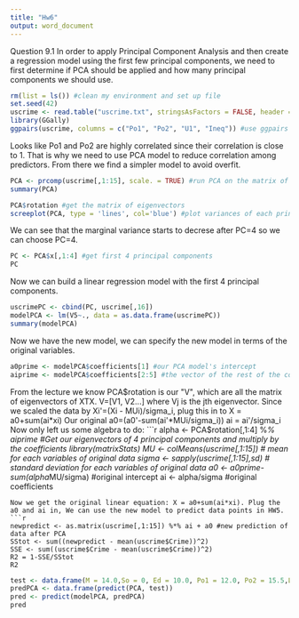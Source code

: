 ---
title: "Hw6"
output: word_document
---

Question 9.1
In order to apply Principal Component Analysis and then create a regression model using the first few principal components, we need to first determine if PCA should be applied and how many principal components we should use.
```{r}
rm(list = ls()) #clean my environment and set up file
set.seed(42)
uscrime <- read.table("uscrime.txt", stringsAsFactors = FALSE, header = TRUE) #use uscrime data from hw5
library(GGally)
ggpairs(uscrime, columns = c("Po1", "Po2", "U1", "Ineq")) #use ggpairs to see correlation between predictors
```
Looks like Po1 and Po2 are highly correlated since their correlation is close to 1. That is why we need to use PCA model to reduce correlation among predictors. From there we find a simpler model to avoid overfit.
```{r}
PCA <- prcomp(uscrime[,1:15], scale. = TRUE) #run PCA on the matrix of scaled predictors
summary(PCA)
```
```{r}
PCA$rotation #get the matrix of eigenvectors
screeplot(PCA, type = 'lines', col='blue') #plot variances of each principal component to help decide how many principal components to use
```
We can see that the marginal variance starts to decrese after PC=4 so we can choose PC=4.
```{r}
PC <- PCA$x[,1:4] #get first 4 principal components
PC
```
Now we can build a linear regression model with the first 4 principal components.
```{r}
uscrimePC <- cbind(PC, uscrime[,16]) 
modelPCA <- lm(V5~., data = as.data.frame(uscrimePC))
summary(modelPCA)
```
Now we have the new model, we can specify the new model in terms of the original variables.
```{r}
a0prime <- modelPCA$coefficients[1] #our PCA model's intercept
aiprime <- modelPCA$coefficients[2:5] #the vector of the rest of the coefficients for PC1-PC4
```
From the lecture we know PCA$rotation is our "V", which are all the matrix of eigenvectors of XTX. V=[V1, V2...] where Vj is the jth eigenvector.
Since we scaled the data by Xi'=(Xi - MUi)/sigma_i, plug this in to X = a0+sum(ai*xi)
Our original a0=(a0'-sum(ai'*MUi/sigma_i))
ai = ai'/sigma_i
Now only left us some algebra to do:
```{r}
alpha <- PCA$rotation[,1:4] %*% aiprime #Get our eigenvectors of 4 principal components and multiply by the coefficients
library(matrixStats)
MU <- colMeans(uscrime[,1:15]) # mean for each variables of original data
sigma <- sapply(uscrime[,1:15],sd) # standard deviation for each variables of original data
a0 <- a0prime-sum(alpha*MU/sigma) #original intercept
ai <- alpha/sigma #original coefficients
```
Now we get the original linear equation: X = a0+sum(ai*xi). Plug the a0 and ai in, We can use the new model to predict data points in HW5.
```{r}
newpredict <- as.matrix(uscrime[,1:15]) %*% ai + a0 #new prediction of data after PCA
SStot <- sum((newpredict - mean(uscrime$Crime))^2)
SSE <- sum((uscrime$Crime - mean(uscrime$Crime))^2)
R2 = 1-SSE/SStot
R2
```
```{r}
test <- data.frame(M = 14.0,So = 0, Ed = 10.0, Po1 = 12.0, Po2 = 15.5,LF = 0.640, M.F = 94.0, Pop = 150, NW = 1.1, U1 = 0.120, U2 = 3.6, Wealth = 3200, Ineq = 20.1, Prob = 0.040,Time = 39.0)
predPCA <- data.frame(predict(PCA, test))
pred <- predict(modelPCA, predPCA)
pred
```